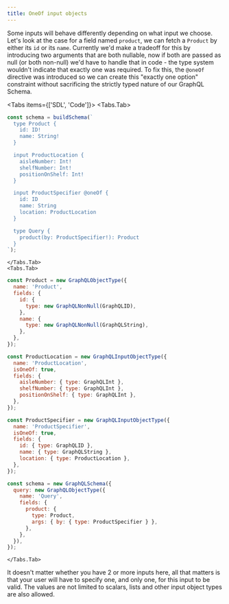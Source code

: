 ```yaml
---
title: OneOf input objects
---
```



Some inputs will behave differently depending on what input we choose. Let's look at the case for
a field named `product`, we can fetch a `Product` by either its `id` or its `name`. Currently we'd
make a tradeoff for this by introducing two arguments that are both nullable, now if both are passed
as null (or both non-null) we'd have to handle that in code - the type system wouldn't indicate that exactly one was required. To fix this, the `@oneOf` directive was introduced so we
can create this "exactly one option" constraint without sacrificing the strictly typed nature of our GraphQL Schema.

<Tabs items={['SDL', 'Code']}>
    <Tabs.Tab>
```js
const schema = buildSchema(`
  type Product {
    id: ID!
    name: String!
  }

  input ProductLocation {
    aisleNumber: Int!
    shelfNumber: Int!
    positionOnShelf: Int!
  }

  input ProductSpecifier @oneOf {
    id: ID
    name: String
    location: ProductLocation
  }

  type Query {
    product(by: ProductSpecifier!): Product
  }
`);
```
    </Tabs.Tab>
    <Tabs.Tab>
```js
const Product = new GraphQLObjectType({
  name: 'Product',
  fields: {
    id: {
      type: new GraphQLNonNull(GraphQLID),
    },
    name: {
      type: new GraphQLNonNull(GraphQLString),
    },
  },
});

const ProductLocation = new GraphQLInputObjectType({
  name: 'ProductLocation',
  isOneOf: true,
  fields: {
    aisleNumber: { type: GraphQLInt },
    shelfNumber: { type: GraphQLInt },
    positionOnShelf: { type: GraphQLInt },
  },
});

const ProductSpecifier = new GraphQLInputObjectType({
  name: 'ProductSpecifier',
  isOneOf: true,
  fields: {
    id: { type: GraphQLID },
    name: { type: GraphQLString },
    location: { type: ProductLocation },
  },
});

const schema = new GraphQLSchema({
  query: new GraphQLObjectType({
    name: 'Query',
    fields: {
      product: {
        type: Product,
        args: { by: { type: ProductSpecifier } },
      },
    },
  }),
});
```
    </Tabs.Tab>
</Tabs>

It doesn't matter whether you have 2 or more inputs here, all that matters is
that your user will have to specify one, and only one, for this input to be valid.
The values are not limited to scalars, lists and other input object types are also allowed.
